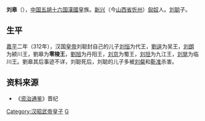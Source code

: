'''刘皋'''（{{bd|？||？||}}），[[中国|中国]][[五胡十六国|五胡十六国]][[前趙|漢國]]皇族。[[新興郡_(建安)|新兴]]（今[[山西省|山西省]][[忻州|忻州]]）[[匈奴|匈奴]]人。[[刘聪|刘聪]]子。
==生平==
[[嘉平_(前赵)|嘉平]]二年（312年），汉国[[皇帝|皇帝]]刘聪封自己的儿子[[刘恒_(汉赵)|刘恒]]为代王，[[劉逞|劉逞]]为吴王，[[刘朗|刘朗]]为颍川王，劉皋为'''零陵王'''，[[劉旭|劉旭]]为丹阳王，[[刘京|刘京]]为蜀王，[[刘坦_(汉赵)|刘坦]]为九江王，[[刘晃|刘晃]]为临川王。劉皋其后事迹不详，刘聪死后，刘聪的儿子多被[[刘粲|刘粲]]和[[靳准|靳准]]杀害。

==资料来源==
*《[[资治通鉴|资治通鉴]]》晋纪

[[Category:汉昭武帝皇子|Category:汉昭武帝皇子]]
[[Category:劉姓|G]]